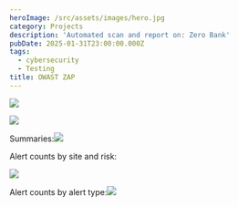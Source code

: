 ```yaml
---
heroImage: /src/assets/images/hero.jpg
category: Projects
description: 'Automated scan and report on: Zero Bank'
pubDate: 2025-01-31T23:00:00.000Z
tags:
  - cybersecurity
  - Testing
title: OWAST ZAP
---
```


![](/src/assets/images/automated.jpg)

![](/src/assets/images/report.jpg)

Summaries:![](/src/assets/images/risk.jpg)

Alert counts by site and risk:

![](/src/assets/images/site.jpg)

Alert counts by alert type:![](/src/assets/images/type.jpg)
